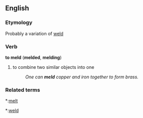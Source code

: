 ==English==

===Etymology===
Probably a variation of [[weld]]

===Verb===
'''to meld''' ('''melded''', '''melding''')
#to combine two similar objects into one
#:''One can '''meld''' copper and iron together to form brass.''

===Related terms===
*:[[melt]]
*:[[weld]]